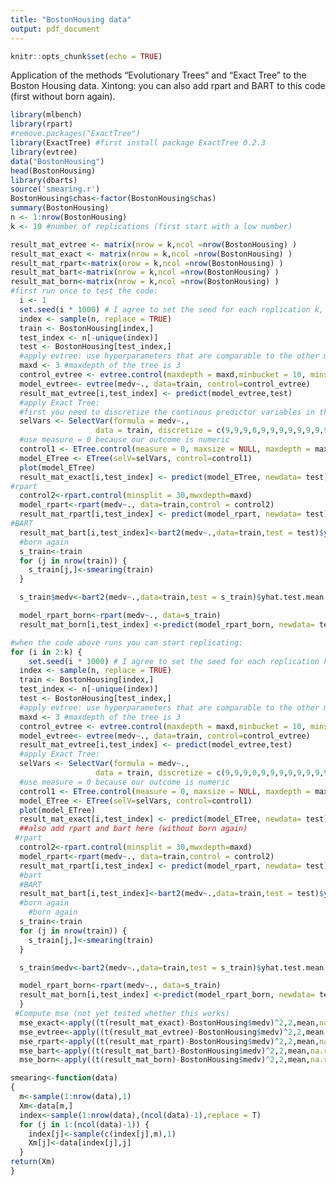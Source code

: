 ```yaml
---
title: "BostonHousing data"
output: pdf_document
---
```


```r
knitr::opts_chunk$set(echo = TRUE)
```

Application of the methods "Evolutionary Trees" and "Exact Tree" to the Boston Housing data.
Xintong: you can also add rpart and BART to this code (first without born again). 
```r
library(mlbench)
library(rpart)
#remove.packages("ExactTree")
library(ExactTree) #first install package ExactTree 0.2.3
library(evtree)
data("BostonHousing")
head(BostonHousing)
library(dbarts)
source('smearing.r')
BostonHousing$chas<-factor(BostonHousing$chas) 
summary(BostonHousing)
n <- 1:nrow(BostonHousing)
k <- 10 #number of replications (first start with a low number)

result_mat_evtree <- matrix(nrow = k,ncol =nrow(BostonHousing) )
result_mat_exact <- matrix(nrow = k,ncol =nrow(BostonHousing) )
result_mat_rpart<-matrix(nrow = k,ncol =nrow(BostonHousing) )
result_mat_bart<-matrix(nrow = k,ncol =nrow(BostonHousing) )
result_mat_born<-matrix(nrow = k,ncol =nrow(BostonHousing) )
#first run once to test the code:
  i <- 1
  set.seed(i * 1000) # I agree to set the seed for each replication k, in this way it    is easy to reproduce your findings.
  index <- sample(n, replace = TRUE)
  train <- BostonHousing[index,]
  test_index <- n[-unique(index)]
  test <- BostonHousing[test_index,]
  #apply evtree: use hyperparameters that are comparable to the other methods
  maxd <- 3 #maxdepth of the tree is 3
  control_evtree <- evtree.control(maxdepth = maxd,minbucket = 10, minsplit = 20,  alpha=0.0001) 
  model_evtree<- evtree(medv~., data=train, control=control_evtree)
  result_mat_evtree[i,test_index] <- predict(model_evtree,test)
  #apply Exact Tree:
  #first you need to discretize the continous predictor variables in the data set (not the     categorical predictors and also not the outcome)
  selVars <- SelectVar(formula = medv~.,
                   data = train, discretize = c(9,9,9,0,9,9,9,9,9,9,9,9,9))
  #use measure = 0 because our outcome is numeric
  control1 <- ETree.control(measure = 0, maxsize = NULL, maxdepth = maxd, minbucket = 10,     ncv=0, minheterogeneity = 0.0001) #use similar hyperparameters for both methods
  model_ETree <- ETree(selV=selVars, control=control1)
  plot(model_ETree)
  result_mat_exact[i,test_index] <- predict(model_ETree, newdata= test)
#rpart
  control2<-rpart.control(minsplit = 30,mwxdepth=maxd)
  model_rpart<-rpart(medv~., data=train,control = control2)
  result_mat_rpart[i,test_index] <- predict(model_rpart, newdata= test)
#BART
  result_mat_bart[i,test_index]<-bart2(medv~.,data=train,test = test)$yhat.test.mean
  #born again
  s_train<-train
  for (j in nrow(train)) {
    s_train[j,]<-smearing(train)
  }

  s_train$medv<-bart2(medv~.,data=train,test = s_train)$yhat.test.mean 

  model_rpart_born<-rpart(medv~., data=s_train)
  result_mat_born[i,test_index] <-predict(model_rpart_born, newdata= test)
```


```r
#when the code above runs you can start replicating:
for (i in 2:k) {
    set.seed(i * 1000) # I agree to set the seed for each replication k, in this way it    is easy to reproduce your findings.
  index <- sample(n, replace = TRUE)
  train <- BostonHousing[index,]
  test_index <- n[-unique(index)]
  test <- BostonHousing[test_index,]
  #apply evtree: use hyperparameters that are comparable to the other methods
  maxd <- 3 #maxdepth of the tree is 3
  control_evtree <- evtree.control(maxdepth = maxd,minbucket = 10, minsplit = 20,  alpha=0.0001) 
  model_evtree<- evtree(medv~., data=train, control=control_evtree)
  result_mat_evtree[i,test_index] <- predict(model_evtree,test)
  #apply Exact Tree:
  selVars <- SelectVar(formula = medv~.,
                   data = train, discretize = c(9,9,9,0,9,9,9,9,9,9,9,9,9))
  #use measure = 0 because our outcome is numeric
  control1 <- ETree.control(measure = 0, maxsize = NULL, maxdepth = maxd, minbucket = 10,     ncv=0, minheterogeneity = 0.0001) #use similar hyperparameters for both methods
  model_ETree <- ETree(selV=selVars, control=control1)
  plot(model_ETree)
  result_mat_exact[i,test_index] <- predict(model_ETree, newdata= test)
  ##also add rpart and bart here (without born again)
 #rpart
  control2<-rpart.control(minsplit = 30,mwxdepth=maxd)
  model_rpart<-rpart(medv~., data=train,control = control2)
  result_mat_rpart[i,test_index] <- predict(model_rpart, newdata= test)
  #bart
  #BART
  result_mat_bart[i,test_index]<-bart2(medv~.,data=train,test = test)$yhat.test.mean
  #born again
    #born again
  s_train<-train
  for (j in nrow(train)) {
    s_train[j,]<-smearing(train)
  }

  s_train$medv<-bart2(medv~.,data=train,test = s_train)$yhat.test.mean 

  model_rpart_born<-rpart(medv~., data=s_train)
  result_mat_born[i,test_index] <-predict(model_rpart_born, newdata= test)
  }
 #Compute mse (not yet tested whether this works)
  mse_exact<-apply((t(result_mat_exact)-BostonHousing$medv)^2,2,mean,na.rm = T)
  mse_evtree<-apply((t(result_mat_evtree)-BostonHousing$medv)^2,2,mean,na.rm = T)
  mse_rpart<-apply((t(result_mat_rpart)-BostonHousing$medv)^2,2,mean,na.rm = T)
  mse_bart<-apply((t(result_mat_bart)-BostonHousing$medv)^2,2,mean,na.rm = T)
  mse_born<-apply((t(result_mat_born)-BostonHousing$medv)^2,2,mean,na.rm = T)

```

```r
smearing<-function(data)
{ 
  m<-sample(1:nrow(data),1)
  Xm<-data[m,]
  index<-sample(1:nrow(data),(ncol(data)-1),replace = T)
  for (j in 1:(ncol(data)-1)) {
    index[j]<-sample(c(index[j],m),1)
    Xm[j]<-data[index[j],j]
  }
return(Xm)
}
```

```r

```

